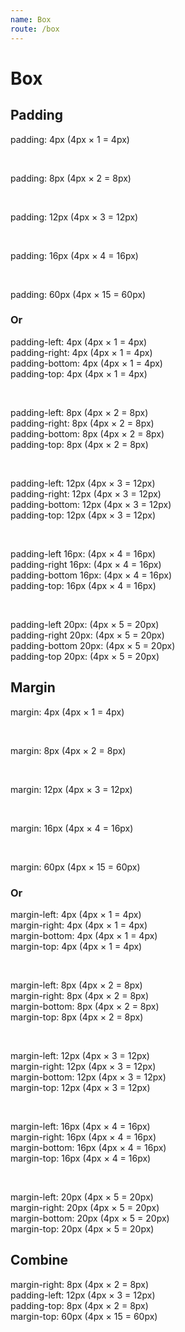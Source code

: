 ```yaml
---
name: Box
route: /box
---
```




# Box



## Padding

<Playground>
    <div style={{backgroundColor: '#0B5FFF', color: 'white'}}  className="p-1">padding: 4px (4px × 1 = 4px)</div>
</Playground>

<span>&nbsp;</span>

<Playground>
    <div style={{backgroundColor: '#0B5FFF', color: 'white'}}  className="p-2">padding: 8px (4px × 2 = 8px)</div>
</Playground>

<span>&nbsp;</span>

<Playground>
    <div style={{backgroundColor: '#0B5FFF', color: 'white'}}  className="p-3">padding: 12px (4px × 3 = 12px)</div>
</Playground>

<span>&nbsp;</span>

<Playground>
    <div style={{backgroundColor: '#0B5FFF', color: 'white'}}  className="p-4">padding: 16px (4px × 4 = 16px)</div>
</Playground>

<span>&nbsp;</span>

<Playground>
    <div style={{backgroundColor: '#0B5FFF', color: 'white'}}  className="p-15">padding: 60px (4px × 15 = 60px)</div>
</Playground>

### Or

<Playground>
    <div style={{backgroundColor: '#0B5FFF', color: 'white'}}  className="pl-1 pr-1 pb-1 pt-1">
        padding-left: 4px (4px × 1 = 4px) <br/>
        padding-right: 4px (4px × 1 = 4px) <br/>
        padding-bottom: 4px (4px × 1 = 4px) <br/>
        padding-top: 4px (4px × 1 = 4px)
    </div>
</Playground>

<span>&nbsp;</span>

<Playground>
    <div style={{backgroundColor: '#0B5FFF', color: 'white'}}  className="pl-2 pr-2 pb-2 pt-2">
        padding-left: 8px (4px × 2 = 8px) <br/>
        padding-right: 8px (4px × 2 = 8px) <br/>
        padding-bottom: 8px (4px × 2 = 8px) <br/>
        padding-top: 8px (4px × 2 = 8px)
    </div>
</Playground>

<span>&nbsp;</span>

<Playground>
    <div style={{backgroundColor: '#0B5FFF', color: 'white'}}  className="pl-3 pr-3 pb-3 pt-3">
        padding-left: 12px (4px × 3 = 12px) <br/>
        padding-right: 12px (4px × 3 = 12px) <br/>
        padding-bottom: 12px (4px × 3 = 12px) <br/>
        padding-top: 12px (4px × 3 = 12px)
    </div>
</Playground>

<span>&nbsp;</span>

<Playground>
    <div style={{backgroundColor: '#0B5FFF', color: 'white'}}  className="pl-4 pr-4 pb-4 pt-4">
        padding-left 16px: (4px × 4 = 16px) <br/>
        padding-right 16px: (4px × 4 = 16px) <br/>
        padding-bottom 16px: (4px × 4 = 16px) <br/>
        padding-top: 16px (4px × 4 = 16px)
    </div>
</Playground>

<span>&nbsp;</span>

<Playground>
    <div style={{backgroundColor: '#0B5FFF', color: 'white'}}  className="pl-5 pr-5 pb-5 pt-5">
        padding-left 20px: (4px × 5 = 20px) <br/>
        padding-right 20px: (4px × 5 = 20px) <br/>
        padding-bottom 20px: (4px × 5 = 20px) <br/>
        padding-top 20px: (4px × 5 = 20px)
    </div>
</Playground>

## Margin

<Playground>
    <div style={{backgroundColor: '#0B5FFF', color: 'white'}}  className="m-1">margin: 4px (4px × 1 = 4px)</div>
</Playground>

<span>&nbsp;</span>

<Playground>
    <div style={{backgroundColor: '#0B5FFF', color: 'white'}}  className="m-2">margin: 8px (4px × 2 = 8px)</div>
</Playground>

<span>&nbsp;</span>

<Playground>
    <div style={{backgroundColor: '#0B5FFF', color: 'white'}}  className="m-3">margin: 12px (4px × 3 = 12px)</div>
</Playground>

<span>&nbsp;</span>

<Playground>
    <div style={{backgroundColor: '#0B5FFF', color: 'white'}}  className="m-4">margin: 16px (4px × 4 = 16px)</div>
</Playground>

<span>&nbsp;</span>

<Playground>
    <div style={{backgroundColor: '#0B5FFF', color: 'white'}}  className="m-15">margin: 60px (4px × 15 = 60px)</div>
</Playground>

### Or

<Playground>
    <div style={{backgroundColor: '#0B5FFF', color: 'white'}}  className="ml-1 mr-1 mb-1 mt-1">
        margin-left: 4px (4px × 1 = 4px) <br/>
        margin-right: 4px (4px × 1 = 4px) <br/>
        margin-bottom: 4px (4px × 1 = 4px) <br/>
        margin-top: 4px (4px × 1 = 4px)
    </div>
</Playground>

<span>&nbsp;</span>

<Playground>
    <div style={{backgroundColor: '#0B5FFF', color: 'white'}}  className="ml-2 mr-2 mb-2 mt-2">
        margin-left: 8px (4px × 2 = 8px) <br/>
        margin-right: 8px (4px × 2 = 8px) <br/>
        margin-bottom: 8px (4px × 2 = 8px) <br/>
        margin-top: 8px (4px × 2 = 8px)
    </div>
</Playground>

<span>&nbsp;</span>

<Playground>
    <div style={{backgroundColor: '#0B5FFF', color: 'white'}}  className="ml-3 mr-3 mb-3 mt-3">
        margin-left: 12px (4px × 3 = 12px) <br/>
        margin-right: 12px (4px × 3 = 12px) <br/>
        margin-bottom: 12px (4px × 3 = 12px) <br/>
        margin-top: 12px (4px × 3 = 12px)
    </div>
</Playground>

<span>&nbsp;</span>

<Playground>
    <div style={{backgroundColor: '#0B5FFF', color: 'white'}}  className="ml-4 mr-4 mb-4 mt-4">
        margin-left: 16px (4px × 4 = 16px) <br/>
        margin-right: 16px (4px × 4 = 16px) <br/>
        margin-bottom: 16px (4px × 4 = 16px) <br/>
        margin-top: 16px (4px × 4 = 16px)
    </div>
</Playground>

<span>&nbsp;</span>

<Playground>
    <div style={{backgroundColor: '#0B5FFF', color: 'white'}}  className="ml-5 mr-5 mb-5 mt-5">
        margin-left: 20px (4px × 5 = 20px) <br/>
        margin-right: 20px (4px × 5 = 20px) <br/>
        margin-bottom: 20px (4px × 5 = 20px) <br/>
        margin-top: 20px (4px × 5 = 20px)
    </div>
</Playground>

## Combine

<Playground>
    <div style={{backgroundColor: '#0B5FFF', color: 'white'}}  className="mr-2 pl-3 pt-2 mt-15">
        margin-right: 8px (4px × 2 = 8px) <br/>
        padding-left: 12px (4px × 3 = 12px) <br/>
        padding-top: 8px (4px × 2 = 8px) <br/>
        margin-top: 60px (4px × 15 = 60px)
    </div>
</Playground>
